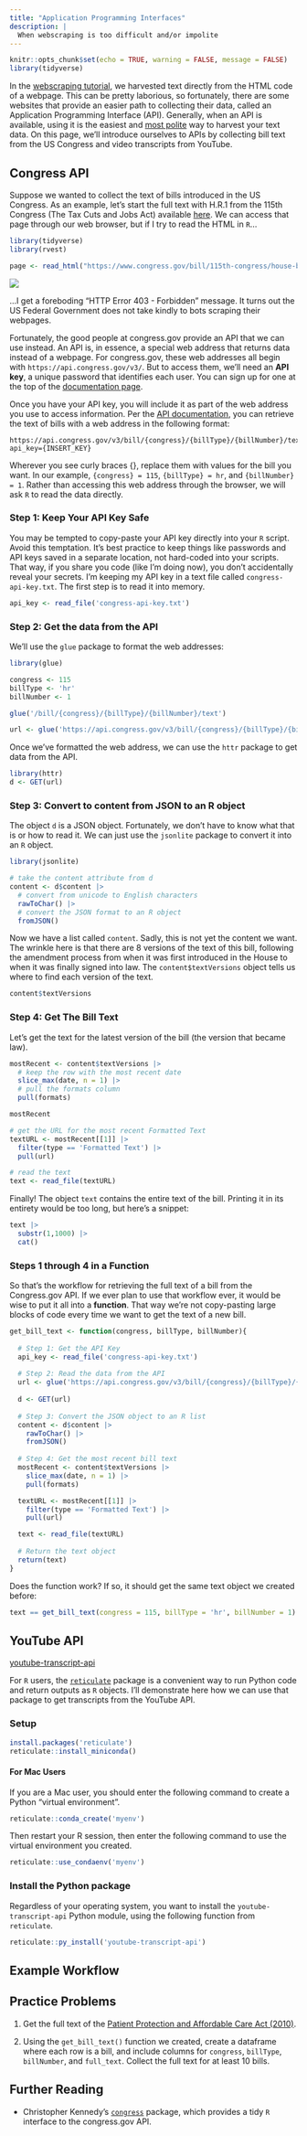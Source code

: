```yaml
---
title: "Application Programming Interfaces"
description: |
  When webscraping is too difficult and/or impolite
---
```


```r
knitr::opts_chunk$set(echo = TRUE, warning = FALSE, message = FALSE)
library(tidyverse)
```

In the [webscraping tutorial](webscraping.html), we harvested text directly from the HTML code of a webpage. This can be pretty laborious, so fortunately, there are some websites that provide an easier path to collecting their data, called an Application Programming Interface (API). Generally, when an API is available, using it is the easiest and [most polite](https://joeornstein.github.io/text-as-data/webscraping.html#being-polite) way to harvest your text data. On this page, we'll introduce ourselves to APIs by collecting bill text from the US Congress and video transcripts from YouTube.

## Congress API

Suppose we wanted to collect the text of bills introduced in the US Congress. As an example, let's start the full text with H.R.1 from the 115th Congress (The Tax Cuts and Jobs Act) available [here](https://www.congress.gov/bill/115th-congress/house-bill/1/text). We can access that page through our web browser, but if I try to read the HTML in `R`...

```r
library(tidyverse)
library(rvest)

page <- read_html("https://www.congress.gov/bill/115th-congress/house-bill/1/text")
```

![](img/error-403.png)

...I get a foreboding "HTTP Error 403 - Forbidden" message. It turns out the US Federal Government does not take kindly to bots scraping their webpages.

Fortunately, the good people at congress.gov provide an API that we can use instead. An API is, in essence, a special web address that returns data instead of a webpage. For congress.gov, these web addresses all begin with `https://api.congress.gov/v3/`. But to access them, we'll need an **API key**, a unique password that identifies each user. You can sign up for one at the top of the [documentation page](https://gpo.congress.gov/).

Once you have your API key, you will include it as part of the web address you use to access information. Per the [API documentation](https://gpo.congress.gov/#/bill/bill_text), you can retrieve the text of bills with a web address in the following format:

```
https://api.congress.gov/v3/bill/{congress}/{billType}/{billNumber}/text?api_key={INSERT_KEY}
```

Wherever you see curly braces {}, replace them with values for the bill you want. In our example, `{congress} = 115`, `{billType} = hr`, and `{billNumber} = 1`. Rather than accessing this web address through the browser, we will ask `R` to read the data directly.

### Step 1: Keep Your API Key Safe

You may be tempted to copy-paste your API key directly into your `R` script. Avoid this temptation. It's best practice to keep things like passwords and API keys saved in a separate location, not hard-coded into your scripts. That way, if you share you code (like I'm doing now), you don't accidentally reveal your secrets. I'm keeping my API key in a text file called `congress-api-key.txt`. The first step is to read it into memory.

```r
api_key <- read_file('congress-api-key.txt')
```

### Step 2: Get the data from the API

We'll use the `glue` package to format the web addresses:

```r
library(glue)

congress <- 115
billType <- 'hr'
billNumber <- 1

glue('/bill/{congress}/{billType}/{billNumber}/text')

url <- glue('https://api.congress.gov/v3/bill/{congress}/{billType}/{billNumber}/text?api_key={api_key}')
```

Once we've formatted the web address, we can use the `httr` package to get data from the API.

```r
library(httr)
d <- GET(url)
```

### Step 3: Convert to content from JSON to an R object

The object `d` is a JSON object. Fortunately, we don't have to know what that is or how to read it. We can just use the `jsonlite` package to convert it into an `R` object.

```r
library(jsonlite)

# take the content attribute from d
content <- d$content |>
  # convert from unicode to English characters
  rawToChar() |>
  # convert the JSON format to an R object
  fromJSON()
```

Now we have a list called `content`. Sadly, this is not yet the content we want. The wrinkle here is that there are 8 versions of the text of this bill, following the amendment process from when it was first introduced in the House to when it was finally signed into law. The `content$textVersions` object tells us where to find each version of the text. 

```r
content$textVersions
```

### Step 4: Get The Bill Text

Let's get the text for the latest version of the bill (the version that became law).

```r
mostRecent <- content$textVersions |> 
  # keep the row with the most recent date
  slice_max(date, n = 1) |> 
  # pull the formats column
  pull(formats)

mostRecent

# get the URL for the most recent Formatted Text
textURL <- mostRecent[[1]] |> 
  filter(type == 'Formatted Text') |> 
  pull(url)

# read the text
text <- read_file(textURL)
```

Finally! The object `text` contains the entire text of the bill. Printing it in its entirety would be too long, but here's a snippet:

```r
text |> 
  substr(1,1000) |> 
  cat()
```

### Steps 1 through 4 in a Function

So that's the workflow for retrieving the full text of a bill from the Congress.gov API. If we ever plan to use that workflow ever, it would be wise to put it all into a **function**. That way we're not copy-pasting large blocks of code every time we want to get the text of a new bill.

```r
get_bill_text <- function(congress, billType, billNumber){
  
  # Step 1: Get the API Key
  api_key <- read_file('congress-api-key.txt')
  
  # Step 2: Read the data from the API
  url <- glue('https://api.congress.gov/v3/bill/{congress}/{billType}/{billNumber}/text?api_key={api_key}')
  
  d <- GET(url)
  
  # Step 3: Convert the JSON object to an R list
  content <- d$content |>
    rawToChar() |>
    fromJSON()
  
  # Step 4: Get the most recent bill text
  mostRecent <- content$textVersions |>
    slice_max(date, n = 1) |>
    pull(formats)

  textURL <- mostRecent[[1]] |> 
    filter(type == 'Formatted Text') |> 
    pull(url)

  text <- read_file(textURL)
  
  # Return the text object
  return(text)
}
```

Does the function work? If so, it should get the same text object we created before:

```r
text == get_bill_text(congress = 115, billType = 'hr', billNumber = 1)
```


## YouTube API



[youtube-transcript-api](https://pypi.org/project/youtube-transcript-api/)

For `R` users, the [`reticulate`](https://rstudio.github.io/reticulate/) package is a convenient way to run Python code and return outputs as `R` objects. I'll demonstrate here how we can use that package to get transcripts from the YouTube API.

### Setup



```r
install.packages('reticulate')
reticulate::install_miniconda()
```

#### For Mac Users

If you are a Mac user, you should enter the following command to create a Python "virtual environment".

```r
reticulate::conda_create('myenv')
```

Then restart your R session, then enter the following command to use the virtual environment you created.

```r
reticulate::use_condaenv('myenv')
```

### Install the Python package

Regardless of your operating system, you want to install the `youtube-transcript-api` Python module, using the following function from `reticulate`.

```r
reticulate::py_install('youtube-transcript-api')
```



## Example Workflow

## Practice Problems

1. Get the full text of the [Patient Protection and Affordable Care Act (2010)](https://www.congress.gov/bill/111th-congress/house-bill/3590).

2. Using the `get_bill_text()` function we created, create a dataframe where each row is a bill, and include columns for `congress`, `billType`, `billNumber`, and `full_text`. Collect the full text for at least 10 bills.

## Further Reading

- Christopher Kennedy's [`congress`](http://christophertkenny.com/congress/) package, which provides a tidy `R` interface to the congress.gov API. 